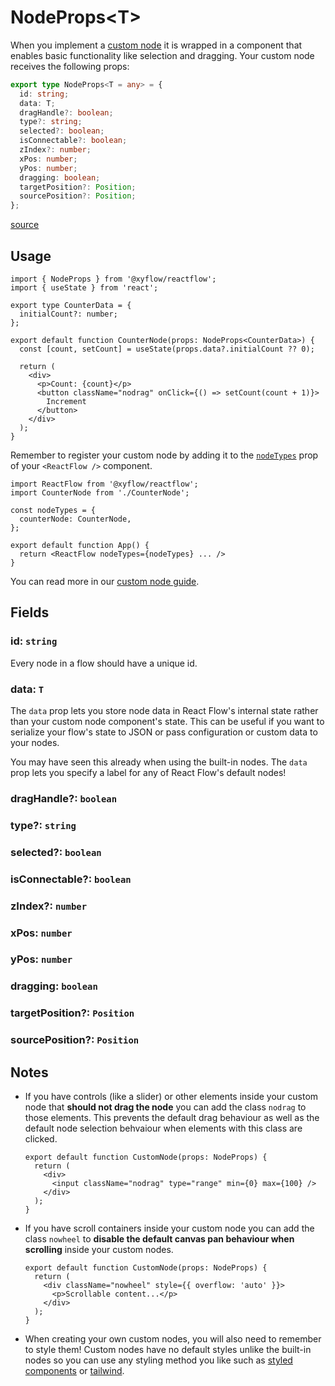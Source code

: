 
# NodeProps&lt;T>

When you implement a [custom node](/react-flow/docs/guides/custom-nodes) it is
wrapped in a component that enables basic functionality like selection and
dragging. Your custom node receives the following props:

```ts
export type NodeProps<T = any> = {
  id: string;
  data: T;
  dragHandle?: boolean;
  type?: string;
  selected?: boolean;
  isConnectable?: boolean;
  zIndex?: number;
  xPos: number;
  yPos: number;
  dragging: boolean;
  targetPosition?: Position;
  sourcePosition?: Position;
};
```

[source](https://github.com/wbkd/react-flow/blob/xyflow/packages/system/src/types/nodes.ts)

## Usage

```tsx
import { NodeProps } from '@xyflow/reactflow';
import { useState } from 'react';

export type CounterData = {
  initialCount?: number;
};

export default function CounterNode(props: NodeProps<CounterData>) {
  const [count, setCount] = useState(props.data?.initialCount ?? 0);

  return (
    <div>
      <p>Count: {count}</p>
      <button className="nodrag" onClick={() => setCount(count + 1)}>
        Increment
      </button>
    </div>
  );
}
```

Remember to register your custom node by adding it to the
[`nodeTypes`](/react-flow/docs/api/react-flow#nodeTypes) prop of your
`<ReactFlow />` component.

```tsx
import ReactFlow from '@xyflow/reactflow';
import CounterNode from './CounterNode';

const nodeTypes = {
  counterNode: CounterNode,
};

export default function App() {
  return <ReactFlow nodeTypes={nodeTypes} ... />
}
```

You can read more in our [custom node guide](/react-flow/docs/guides/custom-nodes).

## Fields

### id: `string`

Every node in a flow should have a unique id.

### data: `T`

The `data` prop lets you store node data in React Flow's internal state rather
than your custom node component's state. This can be useful if you want to
serialize your flow's state to JSON or pass configuration or custom data to
your nodes.

You may have seen this already when using the built-in nodes. The `data` prop
lets you specify a label for any of React Flow's default nodes!

### dragHandle?: `boolean`

### type?: `string`

### selected?: `boolean`

### isConnectable?: `boolean`

### zIndex?: `number`

### xPos: `number`

### yPos: `number`

### dragging: `boolean`

### targetPosition?: `Position`

### sourcePosition?: `Position`

## Notes

- If you have controls (like a slider) or other elements inside your custom node
  that **should not drag the node** you can add the class `nodrag` to those elements.
  This prevents the default drag behaviour as well as the default node selection
  behvaiour when elements with this class are clicked.

  ```tsx
  export default function CustomNode(props: NodeProps) {
    return (
      <div>
        <input className="nodrag" type="range" min={0} max={100} />
      </div>
    );
  }
  ```

- If you have scroll containers inside your custom node you can add the class
  `nowheel` to **disable the default canvas pan behaviour when scrolling** inside
  your custom nodes.

  ```tsx
  export default function CustomNode(props: NodeProps) {
    return (
      <div className="nowheel" style={{ overflow: 'auto' }}>
        <p>Scrollable content...</p>
      </div>
    );
  }
  ```

- When creating your own custom nodes, you will also need to remember to style
  them! Custom nodes have no default styles unlike the built-in nodes so you
  can use any styling method you like such as
  [styled components](/react-flow/examples/styling/styled-components) or
  [tailwind](/react-flow/examples/styling/tailwind).
